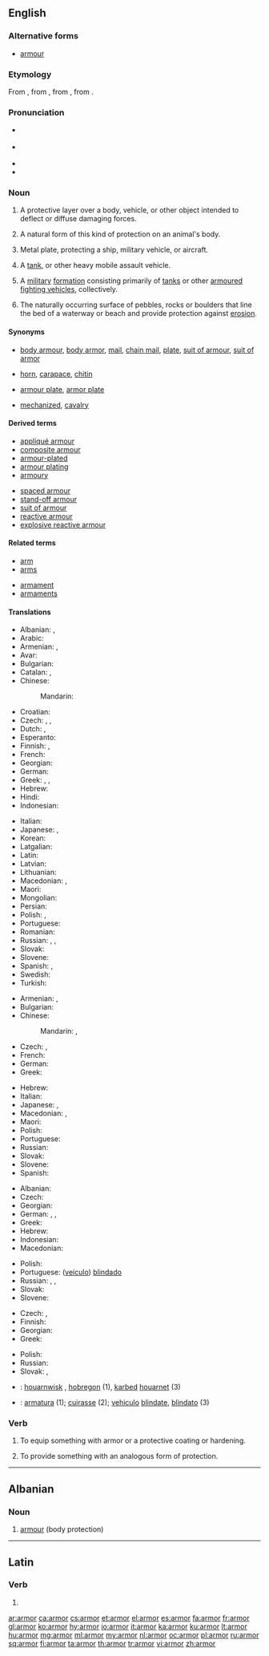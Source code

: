 ==English==

===Alternative forms===
* [[armour]] {{qualifier|British|Canadian|Australian}}

===Etymology===
From {{etyl|enm|en}} {{term|armour|armo(u)r/armure|lang=enm}}, from {{etyl|xno|en}} {{term|armure|armour(e)/armure|lang=fro}}, from {{etyl|fro|en}} {{term|armure|armëure|lang=fro}}, from {{etyl|la|en}} {{m|la|armātūra}}.

===Pronunciation===
* {{a|UK}} {{IPA|/ˈɑː(ɹ)mə(ɹ)/|lang=en}}
* {{a|US}} {{IPA|/ˈɑːɹmɚ/|lang=en}}
* {{audio|en-us-armor.ogg|Audio (US)|lang=en}}
* {{rhymes|ɑː(ɹ)mə(ɹ)|lang=en}}

===Noun===
{{wikipedia|armour|armor}}
{{en-noun|~}} {{label|en|chiefly|American spelling}}

# {{context|uncountable|lang=en}} A protective layer over a body, vehicle, or other object intended to deflect or diffuse damaging forces.
# {{context|uncountable|lang=en}} A natural form of this kind of protection on an animal's body.
# {{context|uncountable|lang=en}} Metal plate, protecting a ship, military vehicle, or aircraft.
# {{context|countable|lang=en}} A [[tank]], or other heavy mobile assault vehicle.
# {{context|military|uncountable|lang=en}} A [[military]] [[formation]] consisting primarily of [[tanks]] or other [[armoured fighting vehicles]],  collectively.
# {{context|hydrology|uncountable|lang=en}} The naturally occurring surface of pebbles, rocks or boulders that line the bed of a waterway or beach and provide protection against [[erosion]].

====Synonyms====
* {{sense|body armour}} [[body armour]], [[body armor]], [[mail]], [[chain mail]], [[plate]], [[suit of armour]], [[suit of armor]]
* {{sense|animal}} [[horn]], [[carapace]], [[chitin]]
* {{sense|metal plate}} [[armour plate]], [[armor plate]]
* {{sense|military}} [[mechanized]], [[cavalry]]

====Derived terms====
{{rel-top|terms derived from armor (noun)}}
* [[appliqué armour]]
* [[composite armour]]
* [[armour-plated]]
* [[armour plating]]
* [[armoury]]
{{rel-mid}}
* [[spaced armour]]
* [[stand-off armour]]
* [[suit of armour]]
* [[reactive armour]]
* [[explosive reactive armour]]
{{rel-bottom}}

====Related terms====
{{rel-top|}}
* [[arm]]
* [[arms]]
{{rel-mid}}
* [[armament]]
* [[armaments]]
{{rel-bottom}}

====Translations====
{{trans-top|protective layer over a body, vehicle, or other object intended to deflect or diffuse damaging forces}}
* Albanian: {{t+|sq|armor}}, {{t|sq|parzmore}}
* Arabic: {{t|ar|دِرْع|m}}
* Armenian: {{t|hy|զրահ}}, {{t|hy|պատյան}}
* Avar: {{t|av|йарагъ-матахӏ|sc=Cyrl}}
* Bulgarian: {{t+|bg|броня}}
* Catalan: {{t+|ca|arnès|m}}, {{t+|ca|armadura|f}}
* Chinese:
*: Mandarin: {{t+|cmn|盔甲|tr=kuījiǎ|sc=Hani}}
* Croatian: {{t+|sh|oklop|m}}
* Czech: {{t+|cs|brnění|n}}, {{t+|cs|zbroj|f}}, {{t|cs|pancíř|m}}
* Dutch: {{t+|nl|pantser|n}}, {{t+|nl|harnas|n}}
* Esperanto: {{t+|eo|kiraso}}
* Finnish: {{t+|fi|haarniska}}, {{t+|fi|panssari}}
* French: {{t+|fr|armure|f}}
* Georgian: {{t|ka|აბჯარი}}
* German: {{t+|de|Rüstung|f}}
* Greek: {{t+|el|θωράκιση|f|sc=Grek}}, {{t+|el|πανοπλία|f|sc=Grek}}, {{t+|el|οπλισμός|m|sc=Grek}}
* Hebrew: {{t+|he|שריון|m|tr=shiryon}}
* Hindi: {{t|hi|कवच|m|tr=kavacha|sc=Deva}}
* Indonesian: {{t+|id|zirah}}
{{trans-mid}}
* Italian: {{t+|it|armatura|f}}
* Japanese: {{t+|ja|鎧|tr=yoroi|sc=Jpan}}, {{t|ja|装甲|tr=sōkō|sc=Jpan}}
* Korean: {{t+|ko|갑옷|tr=gah-beot|sc=Kore}}
* Latgalian: {{t|ltg|brūne}}
* Latin: {{t|la|armātūra}}
* Latvian: {{t|lv|bruņas|p}}
* Lithuanian: {{t|lt|šarvai}}
* Macedonian: {{t|mk|оклоп|m}}, {{t|mk|панцир|m}}
* Maori: {{t|mi|pākai}}
* Mongolian: {{t|mn|хуяг|sc=Cyrl}}
* Persian: {{t+|fa|زره|tr=zereh|sc=fa-Arab}}
* Polish: {{t+|pl|zbroja|f}}, {{t+|pl|pancerz|m}}
* Portuguese: {{t+|pt|armadura|f}}
* Romanian: {{t+|ro|armură|f}}
* Russian: {{t+|ru|броня́|f}}, {{t+|ru|ла́ты|f-p}}, {{t+|ru|доспех|m-p|alt=доспе́хи}}
* Slovak: {{t|sk|brnenie|n}}
* Slovene: {{t+|sl|oklep|m}}
* Spanish: {{t+|es|armadura|f}}, {{t|es|blindaje|m}}
* Swedish: {{t|sv|rustning|c}}
* Turkish: {{t+|tr|zırh}}
{{trans-bottom}}

{{trans-top|natural form of this kind of protection on an animal's body}}
* Armenian: {{t|hy|զրահ}}, {{t|hy|պատյան}}
* Bulgarian: {{t|bg|защитна обвивка}}
* Chinese:
*: Mandarin: {{t|cmn|鎧甲|sc=Hani}}, {{t+|cmn|铠甲|tr=kǎijiǎ|sc=Hani}}
* Czech: {{t|cs|krunýř|m}}, {{qualifier|colloquially}} {{t|cs|pancíř|m}}
* French: {{t+|fr|cuirasse|f}}
* German: {{t|de|Panzerung|f}}
* Greek: {{t+|el|θωράκιση|f|sc=Grek}}
{{trans-mid}}
* Hebrew: {{t+|he|שריון|m}}
* Italian: {{t+|it|corazza}}
* Japanese: {{t+|ja|鎧|tr=yoroi|sc=Jpan}}, {{t|ja|装甲|tr=sōkō|sc=Jpan}}
* Macedonian: {{t|mk|оклоп|m}}, {{t|mk|школка|f}}
* Maori: {{t|mi|pākai}}
* Polish: {{t+|pl|pancerz|m}}
* Portuguese: {{t+|pt|couraça|f}}
* Russian: {{t+|ru|па́нцирь|m}}
* Slovak: {{t|sk|pancier|m}}
* Slovene: {{t+|sl|oklep|m}}
* Spanish: {{t|es|coraza|f}}
{{trans-bottom}}

{{trans-see|tank}}

{{trans-top|other heavy mobile assault vehicle}}
* Albanian: {{t|sq|koracë}}
* Czech: {{t|cs|obrněné vozidlo|n}}
* Georgian: {{t|ka|ჯავშან-ტექნიკა}}
* German: {{t|de|Panzerung|f}}, {{t+|de|Panzer|m}}, {{t|de|Panzerkraftwagen}}
* Greek: {{t+|el|τεθωρακισμένο|n|sc=Grek}}
* Hebrew: {{t|he|משוריין|m|tr=meshuryan|sc=Hebr}}
* Indonesian: {{t|id|lapis baja}}
* Macedonian: {{t|mk|оклоп|m}}
{{trans-mid}}
* Polish: {{t|pl|pojazd opancerzony|m}}
* Portuguese: ([[veículo]]) [[blindado]] {{g|m}}
* Russian: {{t|ru|боева́я брони́рованная маши́на|f}}, {{t|ru|ББМ|f}}, {{t+|ru|бронетранспортёр|m}} {{qualifier|armoured personnel carrier}}
* Slovak: {{t|sk|obrnené vozidlo|n}}
* Slovene: {{t|sl|oklepnik|m}}
{{trans-bottom}}

{{trans-top|military formation consisting primarily of tanks}}
* Czech: {{t|cs|obrněné vojsko|n}}, {{t|cs|obrněná vojska|p}}
* Finnish: {{t|fi|panssarijoukot|p}}
* Georgian: {{t|ka|ჯავშან-ტექნიკა}}
* Greek: {{t+|el|τεθωρακισμένα|n-p}}
{{trans-mid}}
* Polish: {{t|pl|wojska pancerne|p}}
* Russian: {{t|ru|бронета́нковые войска́|n-p}}
* Slovak: {{t|sk|obrnené vojsko|n}}, {{t|sk|obrnené vojská|p}}
{{trans-bottom}}

{{checktrans-top}}
* {{ttbc|br}}: [[houarnwisk]] {{g|m}}, [[hobregon]] {{g|m}} (1), [[karbed]] [[houarnet]] (3)
* {{ttbc|ia}}: [[armatura]] (1); [[cuirasse]] (2); [[vehiculo]] [[blindate]], [[blindato]] (3)
{{checktrans-bottom}}

===Verb===
{{en-verb}}

# {{context|transitive|lang=en}} To equip something with armor or a protective coating or hardening.
# {{context|transitive|lang=en}} To provide something with an analogous form of protection.

----

==Albanian==

===Noun===
{{head|sq|noun}}

# [[armour]] (body protection)

{{tbot entry|Albanian|armour|2009|November|sq}}

----

==Latin==

===Verb===
{{la-verb-form|armor}}

# {{inflection of|armō||1|s|pres|pasv|indc|lang=la}}

[[ar:armor]]
[[ca:armor]]
[[cs:armor]]
[[et:armor]]
[[el:armor]]
[[es:armor]]
[[fa:armor]]
[[fr:armor]]
[[gl:armor]]
[[ko:armor]]
[[hy:armor]]
[[io:armor]]
[[it:armor]]
[[ka:armor]]
[[ku:armor]]
[[lt:armor]]
[[hu:armor]]
[[mg:armor]]
[[ml:armor]]
[[my:armor]]
[[nl:armor]]
[[oc:armor]]
[[pl:armor]]
[[ru:armor]]
[[sq:armor]]
[[fi:armor]]
[[ta:armor]]
[[th:armor]]
[[tr:armor]]
[[vi:armor]]
[[zh:armor]]